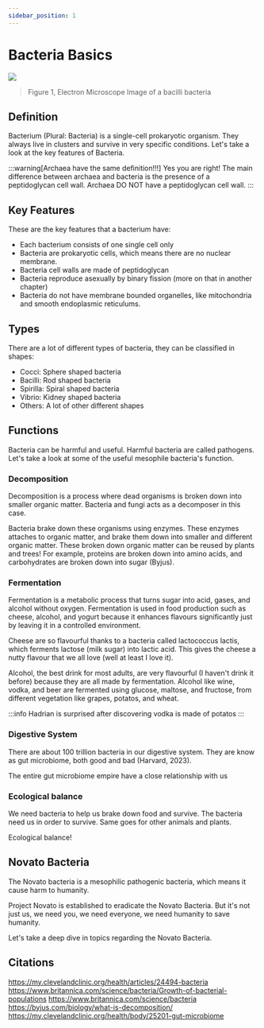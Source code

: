 ```yaml
---
sidebar_position: 1
---
```

# Bacteria Basics
![](/img/bacteria-real.png)
> Figure 1, Electron Microscope Image of a bacilli bacteria
## Definition
Bacterium (Plural: Bacteria) is a single-cell prokaryotic organism. They always live in clusters and survive in very specific conditions. Let's take a look at the key features of Bacteria.

:::warning[Archaea have the same definition!!!]
Yes you are right! The main difference between archaea and bacteria is the presence of a peptidoglycan cell wall. Archaea DO NOT have a peptidoglycan cell wall. 
:::
## Key Features
These are the key features that a bacterium have:
- Each bacterium consists of one single cell only
- Bacteria are prokaryotic cells, which means there are no nuclear membrane. 
- Bacteria cell walls are made of peptidoglycan
- Bacteria reproduce asexually by binary fission (more on that in another chapter)
- Bacteria do not have membrane bounded organelles, like mitochondria and smooth endoplasmic reticulums.

## Types
There are a lot of different types of bacteria, they can be classified in shapes:
- Cocci: Sphere shaped bacteria
- Bacilli: Rod shaped bacteria
- Spirilla: Spiral shaped bacteria
- Vibrio: Kidney shaped bacteria
- Others: A lot of other different shapes

## Functions
Bacteria can be harmful and useful. Harmful bacteria are called pathogens. Let's take a look at some of the useful mesophile bacteria's function. 
### Decomposition
Decomposition is a process where dead organisms is broken down into smaller organic matter. Bacteria and fungi acts as a decomposer in this case.

Bacteria brake down these organisms using enzymes. These enzymes attaches to organic matter, and brake them down into smaller and different organic matter. These broken down organic matter can be reused by plants and trees! For example, proteins are broken down into amino acids, and carbohydrates are broken down into sugar (Byjus). 

### Fermentation
Fermentation is a metabolic process that turns sugar into acid, gases, and alcohol without oxygen. Fermentation is used in food production such as cheese, alcohol, and yogurt because it enhances flavours significantly just by leaving it in a controlled environment.

Cheese are so flavourful thanks to a bacteria called lactococcus lactis, which ferments lactose (milk sugar) into lactic acid. This gives the cheese a nutty flavour that we all love (well at least I love it). 

Alcohol, the best drink for most adults, are very flavourful (I haven't drink it before) because they are all made by fermentation. Alcohol like wine, vodka, and beer are fermented using glucose, maltose, and fructose, from different vegetation like grapes, potatos, and wheat. 

:::info
Hadrian is surprised after discovering vodka is made of potatos
:::
### Digestive System
There are about 100 trillion bacteria in our digestive system. They are know as gut microbiome, both good and bad (Harvard, 2023). 

The entire gut microbiome empire have a close relationship with us
### Ecological balance
We need bacteria to help us brake down food and survive. The bacteria need us in order to survive. Same goes for other animals and plants. 

Ecological balance!

## Novato Bacteria
The Novato bacteria is a mesophilic pathogenic bacteria, which means it cause harm to humanity. 

Project Novato is established to eradicate the Novato Bacteria. But it's not just us, we need you, we need everyone, we need humanity to save humanity.

Let's take a deep dive in topics regarding the Novato Bacteria. 

## Citations
https://my.clevelandclinic.org/health/articles/24494-bacteria
https://www.britannica.com/science/bacteria/Growth-of-bacterial-populations
https://www.britannica.com/science/bacteria
https://byjus.com/biology/what-is-decomposition/
https://my.clevelandclinic.org/health/body/25201-gut-microbiome